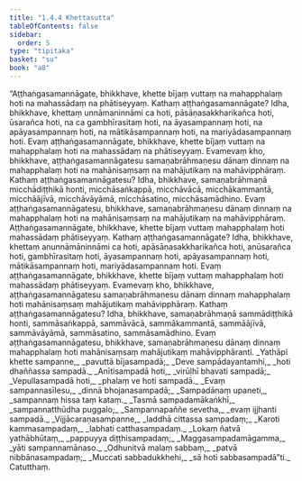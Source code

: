```yaml
---
title: "1.4.4 Khettasutta"
tableOfContents: false
sidebar:
  order: 5
type: "tipitaka"
basket: "su"
book: "a8"
---
```



<DynamicBreadcrumb />

<Division number="34" book="a8">

<Paragraph number="328" book="a8">
“Aṭṭhaṅgasamannāgate, bhikkhave, khette bījaṃ vuttaṃ na mahapphalaṃ hoti na mahassādaṃ na phātiseyyaṃ. Kathaṃ aṭṭhaṅgasamannāgate? Idha, bhikkhave, khettaṃ unnāmaninnāmi ca hoti, pāsāṇasakkharikañca hoti, ūsarañca hoti, na ca gambhīrasitaṃ hoti, na āyasampannaṃ hoti, na apāyasampannaṃ hoti, na mātikāsampannaṃ hoti, na mariyādasampannaṃ hoti. Evaṃ aṭṭhaṅgasamannāgate, bhikkhave, khette bījaṃ vuttaṃ na mahapphalaṃ hoti na mahassādaṃ na phātiseyyaṃ.
</Paragraph>

<Paragraph number="329" book="a8">
Evamevaṃ kho, bhikkhave, aṭṭhaṅgasamannāgatesu samaṇabrāhmaṇesu dānaṃ dinnaṃ na mahapphalaṃ hoti na mahānisaṃsaṃ na mahājutikaṃ na mahāvipphāraṃ. Kathaṃ aṭṭhaṅgasamannāgatesu? Idha, bhikkhave, samaṇabrāhmaṇā micchādiṭṭhikā honti, micchāsaṅkappā, micchāvācā, micchākammantā, micchāājīvā, micchāvāyāmā, micchāsatino, micchāsamādhino. Evaṃ aṭṭhaṅgasamannāgatesu, bhikkhave, samaṇabrāhmaṇesu dānaṃ dinnaṃ na mahapphalaṃ hoti na mahānisaṃsaṃ na mahājutikaṃ na mahāvipphāraṃ.
</Paragraph>

<Paragraph number="330" book="a8">
Aṭṭhaṅgasamannāgate, bhikkhave, khette bījaṃ vuttaṃ mahapphalaṃ hoti mahassādaṃ phātiseyyaṃ. Kathaṃ aṭṭhaṅgasamannāgate? Idha, bhikkhave, khettaṃ anunnāmāninnāmi ca hoti, apāsāṇasakkharikañca hoti, anūsarañca hoti, gambhīrasitaṃ hoti, āyasampannaṃ hoti, apāyasampannaṃ hoti, mātikāsampannaṃ hoti, mariyādasampannaṃ hoti. Evaṃ aṭṭhaṅgasamannāgate, bhikkhave, khette bījaṃ vuttaṃ mahapphalaṃ hoti mahassādaṃ phātiseyyaṃ.
</Paragraph>

<Paragraph number="331" book="a8">
Evamevaṃ kho, bhikkhave, aṭṭhaṅgasamannāgatesu samaṇabrāhmaṇesu dānaṃ dinnaṃ mahapphalaṃ hoti mahānisaṃsaṃ mahājutikaṃ mahāvipphāraṃ. Kathaṃ aṭṭhaṅgasamannāgatesu? Idha, bhikkhave, samaṇabrāhmaṇā sammādiṭṭhikā honti, sammāsaṅkappā, sammāvācā, sammākammantā, sammāājīvā, sammāvāyāmā, sammāsatino, sammāsamādhino. Evaṃ aṭṭhaṅgasamannāgatesu, bhikkhave, samaṇabrāhmaṇesu dānaṃ dinnaṃ mahapphalaṃ hoti mahānisaṃsaṃ mahājutikaṃ mahāvipphāranti.
</Paragraph>

<Paragraph number="332" type="verses" book="a8">
_Yathāpi khette sampanne,_  
_pavuttā bījasampadā;_  
_Deve sampādayantamhi,_  
_hoti dhaññassa sampadā._  

</Paragraph>

<Paragraph number="333" type="verses" book="a8">
_Anītisampadā hoti,_  
_virūḷhī bhavati sampadā;_  
_Vepullasampadā hoti,_  
_phalaṃ ve hoti sampadā._  

</Paragraph>

<Paragraph number="334" type="verses" book="a8">
_Evaṃ sampannasīlesu,_  
_dinnā bhojanasampadā;_  
_Sampadānaṃ upaneti,_  
_sampannaṃ hissa taṃ kataṃ._  

</Paragraph>

<Paragraph number="335" type="verses" book="a8">
_Tasmā sampadamākaṅkhī,_  
_sampannatthūdha puggalo;_  
_Sampannapaññe sevetha,_  
_evaṃ ijjhanti sampadā._  

</Paragraph>

<Paragraph number="336" type="verses" book="a8">
_Vijjācaraṇasampanne,_  
_laddhā cittassa sampadaṃ;_  
_Karoti kammasampadaṃ,_  
_labhati catthasampadaṃ._  

</Paragraph>

<Paragraph number="337" type="verses" book="a8">
_Lokaṃ ñatvā yathābhūtaṃ,_  
_pappuyya diṭṭhisampadaṃ;_  
_Maggasampadamāgamma,_  
_yāti sampannamānaso._  

</Paragraph>

<Paragraph number="338" type="verses" book="a8">
_Odhunitvā malaṃ sabbaṃ,_  
_patvā nibbānasampadaṃ;_  
_Muccati sabbadukkhehi,_  
_sā hoti sabbasampadā”ti._  


</Paragraph>
</Division>

<Paragraph number="339" type="center" book="a8">
Catutthaṃ.
</Paragraph>